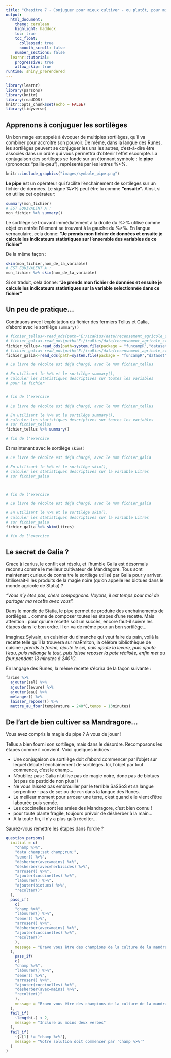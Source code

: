 ```yaml
---
title: "Chapitre 7 - Conjuguer pour mieux cultiver - ou plutôt, pour mieux calculer..."
output: 
  html_document:
    theme: cerulean
    highlight: haddock
    toc: true
    toc_float:
      collapsed: true
      smooth_scroll: false
    number_sections: false
  learnr::tutorial:
    progressive: true
    allow_skip: true
runtime: shiny_prerendered
---
```


```r
library(learnr)
library(parsons)
library(knitr)
library(readODS)
knitr::opts_chunk$set(echo = FALSE)
library(tidyverse)
```


## Apprenons à conjuguer les sortilèges

Un bon mage est appelé à évoquer de multiples sortilèges, qu'il va combiner pour accroître son pouvoir. De même, dans la langue des Runes, les sortilèges peuvent se conjuguer les uns les autres, c'est-à-dire être associés dans un ordre qui vous permettra d'obtenir l'effet escompté. La conjugaison des sortilèges se fonde sur un étonnant symbole : le **pipe** (prononcez "paille-peu"), représenté par les lettres %>%.

```r
knitr::include_graphics("images/symbole_pipe.png")
```

**Le pipe** est un opérateur qui facilite l'enchainement de sortilèges sur un fichier de données. Le signe **%>%** peut être lu comme **"ensuite".**  Ainsi, si on utilise cet opérateur:

```r
summary(mon_fichier)
# EST EQUIVALENT A :
mon_fichier %>% summary()
```

Le sortilège se trouvant immédiatement à la droite du %>% utilise comme objet en entrée l'élement se trouvant à la gauche du %>%. En langue vernaculaire, cela donne: **"Je prends mon fichier de données et ensuite je calcule les indicateurs statistiques sur l'ensemble des variables de ce fichier"**
<p>
<p>
De la même façon :
```r
skim(mon_fichier,nom_de_la_variable)
# EST EQUIVALENT A :
mon_fichier %>% skim(nom_de_la_variable)
```

Si on traduit, cela donne: **"Je prends mon fichier de données et ensuite je calcule les indicateurs statistiques sur la variable selectionnée dans ce fichier"**

## Un peu de pratique...
 
Continuons avec l'exploitation du fichier des fermiers Tellus et Galia, d'abord avec le sortilège `summary()`

```r
# fichier_tellus<-read_ods(path="E:/icaRius/data/recensement_agricole_statia_Tellus.ods")
# fichier_galia<-read_ods(path="E:/icaRius/data/recensement_agricole_statia_Galia.ods")
fichier_tellus<-read_ods(path=system.file(package = "funcampR","dataset","recensement_agricole_statia_Tellus.ods"))
# fichier_galia<-read_ods(path="E:/icaRius/data/recensement_agricole_statia_Galia.ods")
fichier_galia<-read_ods(path=system.file(package = "funcampR","dataset","recensement_agricole_statia_Galia.ods"))

```

```r
# Le livre de récolte est déjà chargé, avec le nom fichier_tellus

# En utilisant le %>% et le sortilège summary(), 
# calculer les statistiques descriptives sur toutes les variables 
# pour le fichier


# fin de l'exercice
``` 

```r
# Le livre de récolte est déjà chargé, avec le nom fichier_tellus

# En utilisant le %>% et le sortilège summary(), 
# calculer les statistiques descriptives sur toutes les variables 
# sur fichier_tellus
fichier_tellus %>% summary()

# fin de l'exercice
``` 

Et maintenant avec le sortilège `skim()`

```r
# Le livre de récolte est déjà chargé, avec le nom fichier_galia

# En utilisant le %>% et le sortilège skim(), 
# calculer les statistiques descriptives sur la variable Litres
# sur fichier_galia



# fin de l'exercice
``` 
 

```r
# Le livre de récolte est déjà chargé, avec le nom fichier_galia

# En utilisant le %>% et le sortilège skim(), 
# calculer les statistiques descriptives sur la variable Litres
# sur fichier_galia
fichier_galia %>% skim(Litres)

# fin de l'exercice
```  
 
 
## Le secret de Galia ?

Grace à Icarius, le conflit est résolu, et l'humble Galia est désormais reconnu comme le meilleur cultivateur de Mandragore. Tous sont maintenant curieux de connaitre le sortilège utilisé par Galia pour y arriver. Utiliserait-il les produits de la magie noire (qu'on appelle les biotues dans le monde agricole de Statia) ? 

*"Vous n'y êtes pas, chers compagnons. Voyons, il est temps pour moi de partager ma recette avec vous".* 

Dans le monde de Statia, le pipe permet de produire des enchainements de sortilèges... comme de composer toutes les étapes d'une recette. Mais attention : pour qu'une recette soit un succès, encore faut-il suivre les étapes dans le bon ordre. Il en va de même pour un bon sortilège...

Imaginez Sylvain, un cuisinier du dimanche qui veut faire du pain, voilà la recette telle qu'il la trouvera sur maRmiton, la célèbre bibliothèque de cuisine : *prends la farine, ajoute le sel, puis ajoute la levure, puis ajoute l'eau, puis mélange le tout, puis laisse reposer la pate réalisée, enfin met au four pendant 13 minutes à 240°C.*

En langage des Runes, la même recette s'écrira de la façon suivante :

```r
farine %>% 
  ajouter(sel) %>% 
  ajouter(levure) %>% 
  ajouter(eau) %>% 
  melanger() %>% 
  laisser_reposer() %>% 
  mettre_au_four(température = 240°C,temps = 13minutes)
```


## De l'art de bien cultiver sa Mandragore...

Vous avez compris la magie du pipe ? A vous de jouer !

Tellus a bien fourni son sortilège, mais dans le désordre. Recomposons les étapes comme il convient. Voici quelques indices :

- Une conjugaison de sortilège doit d'abord commencer par l'objet sur lequel débute l'enchainement de sortilèges. Ici, l'objet par tout commence, c'est le champ...
- N'oubliez pas : Galia n'utilise pas de magie noire, donc pas de biotues (et pas de pesticide non plus !)
- Ne vous laissez pas embrouiller par le terrible SaSSoS et sa langue serpentine - pas de `set` ou de `run` dans la langue des Runes.
- Le meilleur moment pour arroser une terre, c'est quand elle vient d'être labourée puis semée.
- Les coccinelles sont les amies des Mandragore, c'est bien connu !
- pour toute plante fragile, toujours prévoir de désherber à la main...
- A la toute fin, il n'y a plus qu'à récolter...

Saurez-vous remettre les étapes dans l'ordre ?


```r
question_parsons(
  initial = c(
    "champ %>%",
    "data champ;set champ;run;",
    "semer() %>%",
    "désherber(avec=mains) %>%",
    "désherber(avec=herbicides) %>%",
    "arroser() %>%",
    "ajouter(coccinelles) %>%",
    "labourer() %>%",
    "ajouter(biotues) %>%",
    "recolter()"
  ),
  pass_if(
    c(
    "champ %>%",
    "labourer() %>%",
    "semer() %>%",
    "arroser() %>%",
    "désherber(avec=mains) %>%",
    "ajouter(coccinelles) %>%",
    "recolter()"
    ),
    message = "Bravo vous être des champions de la culture de la mandragore! Rentrez le code 777 dans le jeu icaRius pour continuer l'aventure"
  ),
    pass_if(
    c(
    "champ %>%",
    "labourer() %>%",
    "semer() %>%",
    "arroser() %>%",
    "ajouter(coccinelles) %>%",
    "désherber(avec=mains) %>%",
    "recolter()"
    ),
    message = "Bravo vous être des champions de la culture de la mandragore! Rentrez le code 777 dans le jeu icaRius pour continuer l'aventure"
  ),
  fail_if(
    ~length(.) < 2,
    message = "Inclure au moins deux verbes"
  ),
  fail_if(
    ~{.[1] != "champ %>%"},
    message = "Votre solution doit commencer par 'champ %>%'"
  )
)
```

 